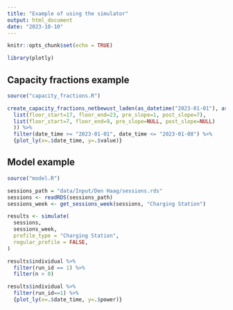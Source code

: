```yaml
---
title: "Example of using the simulator"
output: html_document
date: "2023-10-10"
---
```


```r
knitr::opts_chunk$set(echo = TRUE)
```

```r
library(plotly)
```

## Capacity fractions example

```r
source("capacity_fractions.R")
```

```r
create_capacity_fractions_netbewust_laden(as_datetime("2023-01-01"), as_datetime("2024-01-01"), times=list(
  list(floor_start=17, floor_end=23, pre_slope=1, post_slope=7),
  list(floor_start=7, floor_end=9, pre_slope=NULL, post_slope=NULL)
  )) %>%
  filter(date_time >= "2023-01-01", date_time <= "2023-01-08") %>%
  {plot_ly(x=.$date_time, y=.$value)}
```

## Model example

```r
source("model.R")
```

```r
sessions_path = "data/Input/Den Haag/sessions.rds"
sessions <- readRDS(sessions_path)
sessions_week <- get_sessions_week(sessions, "Charging Station")
```

```r
results <- simulate(
  sessions,
  sessions_week,
  profile_type = "Charging Station",
  regular_profile = FALSE,
)
```

```r
results$individual %>%
  filter(run_id == 1) %>%
  filter(n > 0)
```

```r
results$individual %>%
  filter(run_id==1) %>%
  {plot_ly(x=.$date_time, y=.$power)}
```
